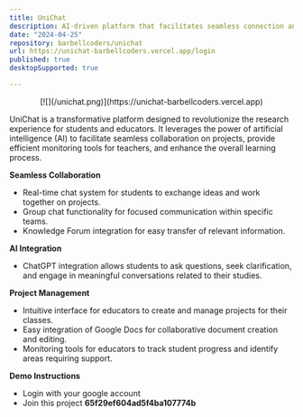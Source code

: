 ```yaml
---
title: UniChat
description: AI-driven platform that facilitates seamless connection and collaboration on academic projects.
date: "2024-04-25"
repository: barbellcoders/unichat
url: https://unichat-barbellcoders.vercel.app/login
published: true
desktopSupported: true

---
```

<div align="center">
[![](/unichat.png)](https://unichat-barbellcoders.vercel.app)
</div>

UniChat is a transformative platform designed to revolutionize the research experience for students and educators. It leverages the power of artificial intelligence (AI) to facilitate seamless collaboration on projects, provide efficient monitoring tools for teachers, and enhance the overall learning process.

**Seamless Collaboration**

- Real-time chat system for students to exchange ideas and work together on projects.
- Group chat functionality for focused communication within specific teams.
- Knowledge Forum integration for easy transfer of relevant information.

**AI Integration**

- ChatGPT integration allows students to ask questions, seek clarification, and engage in meaningful conversations related to their studies.

**Project Management**

- Intuitive interface for educators to create and manage projects for their classes.
- Easy integration of Google Docs for collaborative document creation and editing.
- Monitoring tools for educators to track student progress and identify areas requiring support.

**Demo Instructions**

- Login with your google account
- Join this project **65f29ef604ad5f4ba107774b**
